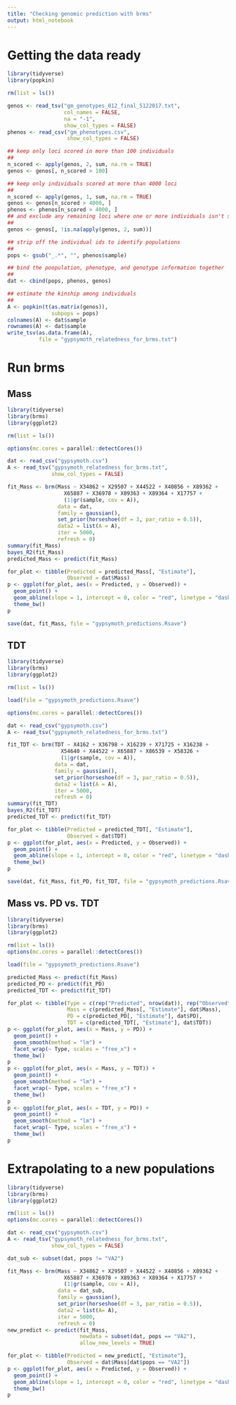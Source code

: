 ```yaml
---
title: "Checking genomic prediction with brms"
output: html_notebook
---
```


# Getting the data ready

```r
library(tidyverse)
library(popkin)

rm(list = ls())

genos <- read_tsv("gm_genotypes_012_final_5122017.txt",
                  col_names = FALSE,
                  na = "-1",
                  show_col_types = FALSE)
phenos <- read_csv("gm_phenotypes.csv",
                   show_col_types = FALSE)

## keep only loci scored in more than 100 individuals
##
n_scored <- apply(genos, 2, sum, na.rm = TRUE)
genos <- genos[, n_scored > 100]

## keep only individuals scored at more than 4000 loci
##
n_scored <- apply(genos, 1, sum, na.rm = TRUE)
genos <- genos[n_scored > 4000, ]
phenos <- phenos[n_scored > 4000, ]
## and exclude any remaining loci where one or more individuals isn't scored
##
genos <- genos[, !is.na(apply(genos, 2, sum))]

## strip off the individual ids to identify populations
##
pops <- gsub("_.*", "", phenos$sample)

## bind the poopulation, phenotype, and genotype information together
##
dat <- cbind(pops, phenos, genos)

## estimate the kinship among individuals
##
A <- popkin(t(as.matrix(genos)), 
              subpops = pops)
colnames(A) <- dat$sample
rownames(A) <- dat$sample
write_tsv(as.data.frame(A),
          file = "gypsymoth_relatedness_for_brms.txt")
```

# Run brms

## Mass
```r
library(tidyverse)
library(brms)
library(ggplot2)

rm(list = ls())

options(mc.cores = parallel::detectCores())

dat <- read_csv("gypsymoth.csv")
A <- read_tsv("gypsymoth_relatedness_for_brms.txt",
              show_col_types = FALSE)

fit_Mass <- brm(Mass ~ X34862 + X29507 + X44522 + X40856 + X89362 + 
                  X65887 + X36978 + X89363 + X89364 + X17757 +
                  (1|gr(sample, cov = A)),
                data = dat,
                family = gaussian(),
                set_prior(horseshoe(df = 3, par_ratio = 0.5)),
                data2 = list(A = A),
                iter = 5000,
                refresh = 0)  
summary(fit_Mass)
bayes_R2(fit_Mass)
predicted_Mass <- predict(fit_Mass)

for_plot <- tibble(Predicted = predicted_Mass[, "Estimate"],
                   Observed = dat$Mass)
p <- ggplot(for_plot, aes(x = Predicted, y = Observed)) +
  geom_point() +
  geom_abline(slope = 1, intercept = 0, color = "red", linetype = "dashed") +
  theme_bw()
p

save(dat, fit_Mass, file = "gypsymoth_predictions.Rsave")
```

## TDT

```r
library(tidyverse)
library(brms)
library(ggplot2)

rm(list = ls())

load(file = "gypsymoth_predictions.Rsave")

options(mc.cores = parallel::detectCores())

dat <- read_csv("gypsymoth.csv")
A <- read_tsv("gypsymoth_relatedness_for_brms.txt")

fit_TDT <- brm(TDT ~ X4162 + X36798 + X16239 + X71725 + X16238 + 
                 X54640 + X44522 + X65887 + X86539 + X58326 +
                 (1|gr(sample, cov = A)),
               data = dat,
               family = gaussian(),
               set_prior(horseshoe(df = 3, par_ratio = 0.5)),
               data2 = list(A = A),
               iter = 5000,
               refresh = 0)  
summary(fit_TDT)
bayes_R2(fit_TDT)
predicted_TDT <- predict(fit_TDT)

for_plot <- tibble(Predicted = predicted_TDT[, "Estimate"],
                   Observed = dat$TDT)
p <- ggplot(for_plot, aes(x = Predicted, y = Observed)) +
  geom_point() +
  geom_abline(slope = 1, intercept = 0, color = "red", linetype = "dashed") +
  theme_bw()
p

save(dat, fit_Mass, fit_PD, fit_TDT, file = "gypsymoth_predictions.Rsave")
```

## Mass vs. PD vs. TDT

```r
library(tidyverse)
library(brms)
library(ggplot2)

rm(list = ls())
options(mc.cores = parallel::detectCores())

load(file = "gypsymoth_predictions.Rsave")

predicted_Mass <- predict(fit_Mass)
predicted_PD <- predict(fit_PD)
predicted_TDT <- predict(fit_TDT)

for_plot <- tibble(Type = c(rep("Predicted", nrow(dat)), rep("Observed", nrow(dat))),
                   Mass = c(predicted_Mass[, "Estimate"], dat$Mass),
                   PD = c(predicted_PD[, "Estimate"], dat$PD),
                   TDT = c(predicted_TDT[, "Estimate"], dat$TDT))
p <- ggplot(for_plot, aes(x = Mass, y = PD)) +
  geom_point() +
  geom_smooth(method = "lm") +
  facet_wrap(~ Type, scales = "free_x") +
  theme_bw()
p
p <- ggplot(for_plot, aes(x = Mass, y = TDT)) +
  geom_point() +
  geom_smooth(method = "lm") +
  facet_wrap(~ Type, scales = "free_x") +
  theme_bw()
p
p <- ggplot(for_plot, aes(x = TDT, y = PD)) +
  geom_point() +
  geom_smooth(method = "lm") +
  facet_wrap(~ Type, scales = "free_x") +
  theme_bw()
p
```


# Extrapolating to a new populations

```r
library(tidyverse)
library(brms)
library(ggplot2)

rm(list = ls())
options(mc.cores = parallel::detectCores())

dat <- read_csv("gypsymoth.csv")
A <- read_tsv("gypsymoth_relatedness_for_brms.txt",
              show_col_types = FALSE)

dat_sub <- subset(dat, pops != "VA2")

fit_Mass <- brm(Mass ~ X34862 + X29507 + X44522 + X40856 + X89362 + 
                  X65887 + X36978 + X89363 + X89364 + X17757 +
                  (1|gr(sample, cov = A)),
                data = dat_sub,
                family = gaussian(),
                set_prior(horseshoe(df = 3, par_ratio = 0.5)),
                data2 = list(A= A),
                iter = 5000,
                refresh = 0)  
new_predict <- predict(fit_Mass, 
                       newdata = subset(dat, pops == "VA2"), 
                       allow_new_levels = TRUE)

for_plot <- tibble(Predicted = new_predict[, "Estimate"],
                   Observed = dat$Mass[dat$pops == "VA2"])
p <- ggplot(for_plot, aes(x = Predicted, y = Observed)) +
  geom_point() +
  geom_abline(slope = 1, intercept = 0, color = "red", linetype = "dashed") +
  theme_bw()
p
```